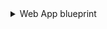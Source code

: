 <details>
<summary> Web App blueprint </summary>

```json showLineNumbers
{
  "identifier": "azureWebApp",
  "description": "This blueprint represents an Azure Web App in our software catalog",
  "title": "Web App",
  "icon": "Azure",
  "schema": {
    "properties": {
      "location": {
        "title": "Location",
        "type": "string"
      },
      "state": {
        "title": "State",
        "type": "string"
      },
      "enabled": {
        "title": "Enabled",
        "type": "boolean"
      },
      "defaultHostName": {
        "title": "Default Host Name",
        "type": "string"
      },
      "appServicePlanId": {
        "title": "App Service Plan ID",
        "type": "string"
      }
    },
    "required": []
  },
  "mirrorProperties": {},
  "calculationProperties": {},
  "relations": {
    "resourceGroup": {
      "target": "azureResourceGroup",
      "title": "Resource Group",
      "required": false,
      "many": false
    }
  }
}
```

</details>
